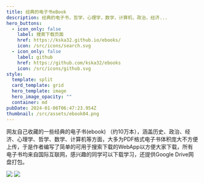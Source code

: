 ```yaml
---
title: 经典的电子书eBook
description: 经典的电子书，哲学，心理学，数学，计算机，政治，经济...
hero_buttons:
  - icon_only: false
    label: 搜索下载页面
    href: https://kska32.github.io/ebooks/
    icon: /src/icons/search.svg
  - icon_only: false
    label: github
    href: https://github.com/kska32/ebooks
    icon: /src/icons/github.svg
style:
  template: split
  card_template: grid
  hero_template: image
  hero_image_opacity: ""
  container: md
pubDate: 2024-01-06T06:47:23.954Z
thumbnail: /src/assets/ebook04.png
---
```

网友自己收藏的一些经典的电子书(ebook) （约10万本），涵盖历史、政治、经济、心理学、哲学、数学、计算机等方面，大多为PDF格式电子书体积庞大不方便上传，于是作者编写了简单的可用于搜索下载的WebApp以方便大家下载，所有电子书均来自国际互联网，感兴趣的同学可以下载学习，还提供Google Drive网盘打包。

![](/src/assets/ebook01.webp)
![](/src/assets/ebook02.webp)



